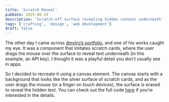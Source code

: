 ```yaml
---
title: 'Scratch Reveal'
pubDate: 2025-08-29
description: 'Scratch-off surface revealing hidden content underneath'
tags: ['crafting', 'design', 'web development']
draft: false
---
```



The other day I came across [dmytro’s portfolio](https://pqoqubbw.dev/), and one of his works caught my eye. It was a component that imitates scratch cards, where the user drags the mouse over the surface to reveal text underneath (in this example, an API key). I thought it was a playful detail you don’t usually see in apps.

So I decided to recreate it using a canvas element. The canvas starts with a background that looks like the silver surface of scratch cards, and as the user drags the mouse (or a finger on touch devices), the surface is erased to reveal the hidden text. You can check out the full code [here](https://github.com/vgarmes/vgarmes.github.io/blob/main/src/components/demos/scratch-reveal.astro) if you’re interested in the details.

<ScratchReveal />
